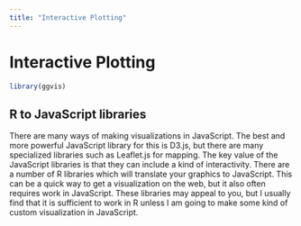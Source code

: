 ```yaml
---
title: "Interactive Plotting"
---
```


# Interactive Plotting

```r
library(ggvis)
```


## R to JavaScript libraries

There are many ways of making visualizations in JavaScript. The best and more powerful JavaScript library for this is D3.js, but there are many specialized libraries such as Leaflet.js for mapping. The key value of the JavaScript libraries is that they can include a kind of interactivity. There are a number of R libraries which will translate your graphics to JavaScript. This can be a quick way to get a visualization on the web, but it also often requires work in JavaScript. These libraries may appeal to you, but I usually find that it is sufficient to work in R unless I am going to make some kind of custom visualization in JavaScript.
